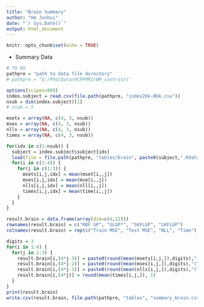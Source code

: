 ```yaml
---
title: "Brain Summary"
author: "He Junhui"
date: "`r Sys.Date()`"
output: html_document
---
```


```r
knitr::opts_chunk$set(echo = TRUE)
```

+ Summary Data
```r
# TO DO
pathpre = "path to data file directory"
# pathpre = "G:/Phd/Data/HCPFMRI/WM_contrasts"
```


```r
options(scipen=999)
index.subject = read.csv(file.path(pathpre, "index2bk-0bk.csv"))
nsub = dim(index.subject)[1]
# nsub = 5
```

```r
msets = array(NA, c(4, 3, nsub))
mses = array(NA, c(4, 3, nsub))
nlls = array(NA, c(4, 3, nsub))
times = array(NA, c(4, 3, nsub))
```

```r
for(idx in c(1:nsub)) {
  subject = index.subject$subject[idx]
  load(file = file.path(pathpre, "tables/brain", paste0(subject,".Rdata")))
  for(i in c(1:4)) {
    for(j in c(1:3)) {
      msets[i,j,idx] = mean(mset[i,,j])
      mses[i,j,idx] = mean(mse[i,,j])
      nlls[i,j,idx] = mean(nll[i,,j])
      times[i,j,idx] = mean(time[i,,j])
    }
  }
}
```

```r
result.brain = data.frame(array(dim=c(4,12)))
rownames(result.brain) = c("RBF GP", "GLGP*", "SKFLGP", "LKFLGP")
colnames(result.brain) = rep(c("Train MSE", "Test MSE", "NLL", "Time"),times=3)
```

```r
digits = 3
for(i in 1:4) {
  for(j in 1:3) {
    result.brain[i,(4*j-3)] = paste0(round(mean(msets[i,j,]),digits),"(",round(sd(msets[i,j,]),digits),")")
    result.brain[i,(4*j-2)] = paste0(round(mean(mses[i,j,]),digits),"(",round(sd(mses[i,j,]),digits),")")
    result.brain[i,(4*j-1)] = paste0(round(mean(nlls[i,j,]),digits),"(",round(sd(nlls[i,j,]),digits),")")
    result.brain[i,(4*j)] = round(mean(times[i,j,]), 1)
  }
}
print(result.brain)
write.csv(result.brain, file.path(pathpre, "tables", "summary_brain.csv"))
```
